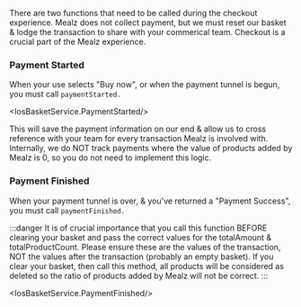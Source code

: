 
There are two functions that need to be called during the checkout experience.
Mealz does not collect payment, but we must reset our basket & lodge the transaction to share with your commerical team.
Checkout is a crucial part of the Mealz experience.

### Payment Started


When your use selects "Buy now", or when the payment tunnel is begun, you must call `paymentStarted.`

<IosBasketService.PaymentStarted/>

This will save the payment information on our end & allow us to cross reference with your team for every transaction Mealz is involved with.
Internally, we do NOT track payments where the value of products added by Mealz is 0, so you do not need to implement this logic.

### Payment Finished

When your payment tunnel is over, & you've returned a "Payment Success", you must call `paymentFinished.`

:::danger
It is of crucial importance that you call this function BEFORE clearing your basket and pass the correct values for the totalAmount & totalProductCount.
Please ensure these are the values of the transaction, NOT the values after the transaction (probably an empty basket).
If you clear your basket, then call this method, all products will be considered as deleted so the ratio of products added by Mealz will not be correct.
:::

<IosBasketService.PaymentFinished/>
